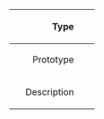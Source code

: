{|
!width="120" align="right"|<font size="3">Type</font> &nbsp;&nbsp;
|<font size="3">{{{type}}}</font>
|-
!width="120" align="right"|<font size="3">Prototype</font> &nbsp;&nbsp;
|<font size="3">{{{prototype}}}</font>
|-
!width="120" align="right"|<font size="3">Description</font> &nbsp;&nbsp;
|<font size="3">{{{description|No description}}}</font>
|}
<br/>